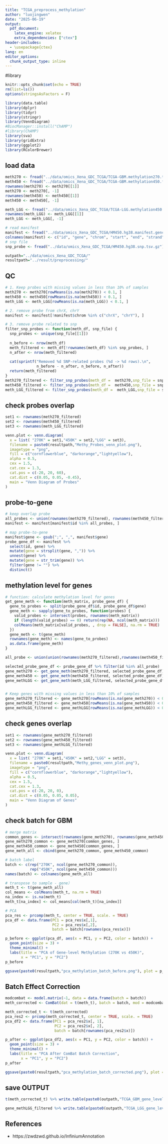 ---
title: "TCGA_preprocess_methylation"
author: "luojingwen"
date: "2025-06-19"
output:
  pdf_document:
    latex_engine: xelatex
    extra_dependencies: ["ctex"]
header-includes:
  - \usepackage{ctex}
lang: en
editor_options: 
  chunk_output_type: inline
---

#library
```{r setup, include=FALSE}
knitr::opts_chunk$set(echo = TRUE)
rm(list=ls())
options(stringsAsFactors = F)

library(data.table)
library(dplyr)
library(tidyr)
library(stringr)
library(VennDiagram)
#BiocManager::install("ChAMP")
#library(ChAMP)
library(sva)
library(gridExtra)
library(ggplot2)
library(RColorBrewer)

```

## load data
```{r}
meth270 <- fread("../data/omics_Xena_GDC_TCGA/TCGA-GBM.methylation270.tsv.gz") %>% as.data.frame()
meth450 <- fread("../data/omics_Xena_GDC_TCGA/TCGA-GBM.methylation450.filtered.tsv.gz") %>% as.data.frame()
rownames(meth270) <- meth270[[1]]
meth270 <- meth270[, -1]
rownames(meth450) <- meth450[[1]]
meth450 <- meth450[, -1]

meth_LGG <- fread("../data/omics_Xena_GDC_TCGA/TCGA-LGG.methylation450.filtered.tsv.gz") %>% as.data.frame()
rownames(meth_LGG) <- meth_LGG[[1]]
meth_LGG <- meth_LGG[, -1]

# read manifest 
manifest <- fread("../data/omics_Xena_GDC_TCGA/HM450.hg38.manifest.gencode.v36.PROBEMAP", header = TRUE, data.table = FALSE)
colnames(manifest) <- c("id", "gene", "chrom", "start", "end", "strand")
# snp file
snp_probe <- fread("../data/omics_Xena_GDC_TCGA/HM450.hg38.snp.tsv.gz") %>% as.data.frame()

outpath="../data/omics_Xena_GDC_TCGA/"
resultpath="../result/preprocessing/"
```


## QC
```{r}
# 1. Keep probes with missing values in less than 10% of samples
meth270 <- meth270[rowMeans(is.na(meth270)) < 0.1, ]
meth450 <- meth450[rowMeans(is.na(meth450)) < 0.1, ]
meth_LGG <- meth_LGG[rowMeans(is.na(meth_LGG)) < 0.1, ]

# 2. remove probe from chrX, chrY
manifest <- manifest[!manifest$chrom %in% c("chrX", "chrY"), ]

# 3. remove probe related to snp
filter_snp_probes <- function(meth_df, snp_file) {
  snp_probes <- unique(snp_file[[1]])
  
  n_before <- nrow(meth_df)
  meth_filtered <- meth_df[!rownames(meth_df) %in% snp_probes, ]
  n_after <- nrow(meth_filtered)
  
  cat(sprintf("Removed %d SNP-related probes (%d -> %d rows).\n",
              n_before - n_after, n_before, n_after))
  return(meth_filtered)
}
meth270_filtered <- filter_snp_probes(meth_df =  meth270,snp_file = snp_probe)
meth450_filtered <- filter_snp_probes(meth_df =  meth450,snp_file = snp_probe)
meth_LGG_filtered <- filter_snp_probes(meth_df =  meth_LGG,snp_file = snp_probe)
```

## check probes overlap
```{r}
set1 <- rownames(meth270_filtered)
set2 <- rownames(meth450_filtered)
set3 <- rownames(meth_LGG_filtered)

venn.plot <- venn.diagram(
  x = list( "270K" = set1,"450K" = set2,"LGG" = set3),
  filename = paste0(resultpath,"Methy_Probes_venn_plot.png"),
  imagetype = "png",
  fill = c("cornflowerblue", "darkorange","lightyellow"),
  alpha = 0.5,
  cex = 1.5,
  cat.cex = 1.3,
  cat.pos = c(-20, 20, 60),
  cat.dist = c(0.05, 0.05, -0.45),
  main = "Venn Diagram of Probes"
)

```

## probe-to-gene
```{r}
# keep overlap probe
all_probes <- union(rownames(meth270_filtered), rownames(meth450_filtered))
manifest <- manifest[manifest$id %in% all_probes, ]

# map probe-to-gene 
manifest$gene <- gsub(";", ",", manifest$gene)
probe_gene_df <- manifest %>%
  select(id, gene) %>%
  mutate(gene = strsplit(gene, ",")) %>%
  unnest(gene) %>%
  mutate(gene = str_trim(gene)) %>%
  filter(gene != "") %>%
  distinct()
```

## methylation level for genes
```{r}
# function: calculate methylation level for genes
get_gene_meth <- function(meth_matrix, probe_gene_df) {
  gene_to_probes <- split(probe_gene_df$id, probe_gene_df$gene)
  gene_meth <- sapply(gene_to_probes, function(probes) {
    valid_probes <- intersect(probes, rownames(meth_matrix))
    if (length(valid_probes) == 0) return(rep(NA, ncol(meth_matrix)))
    colMeans(meth_matrix[valid_probes, , drop = FALSE], na.rm = TRUE)
  })
  gene_meth <- t(gene_meth)
  rownames(gene_meth) <- names(gene_to_probes)
  as.data.frame(gene_meth)
}

all_probe <- union(union(rownames(meth270_filtered),rownames(meth450_filtered)),rownames(meth_LGG_filtered)) %>% unique()

selected_probe_gene_df <- probe_gene_df %>% filter(id %in% all_probe)
gene_meth270 <- get_gene_meth(meth270_filtered, selected_probe_gene_df)
gene_meth450 <- get_gene_meth(meth450_filtered, selected_probe_gene_df)
gene_methLGG <- get_gene_meth(meth_LGG_filtered, selected_probe_gene_df)


# Keep genes with missing values in less than 10% of samples
gene_meth270_filtered <- gene_meth270[rowMeans(is.na(gene_meth270)) < 0.1, ]
gene_meth450_filtered <- gene_meth450[rowMeans(is.na(gene_meth450)) < 0.1, ]
gene_methLGG_filtered <- gene_methLGG[rowMeans(is.na(gene_methLGG)) < 0.1, ]

```

## check genes overlap
```{r}
set1 <- rownames(gene_meth270_filtered)
set2 <- rownames(gene_meth450_filtered)
set3 <- rownames(gene_methLGG_filtered)

venn.plot <- venn.diagram(
  x = list( "270K" = set1,"450K" = set2,"LGG" = set3),
  filename = paste0(resultpath,"Methy_genes_venn_plot.png"),
  imagetype = "png",
  fill = c("cornflowerblue", "darkorange","lightyellow"),
  alpha = 0.5,
  cex = 1.5,
  cat.cex = 1.3,
  cat.pos = c(-20, 20, 0),
  cat.dist = c(0.05, 0.05, 0.05),
  main = "Venn Diagram of Genes"
)

```


## check batch for GBM
```{r}
# merge matrix
common_genes <- intersect(rownames(gene_meth270), rownames(gene_meth450))
gene_meth270_common <- gene_meth270[common_genes, ]
gene_meth450_common <- gene_meth450[common_genes, ]
gene_meth_all <- cbind(gene_meth270_common, gene_meth450_common)

# batch label
batch <- c(rep("270K", ncol(gene_meth270_common)),
           rep("450K", ncol(gene_meth450_common)))
names(batch) <- colnames(gene_meth_all)

# transpose to sample - gene）
meth_t <- t(gene_meth_all)
col_means <- colMeans(meth_t, na.rm = TRUE)
na_index <- is.na(meth_t)
meth_t[na_index] <- col_means[col(meth_t)[na_index]]

# PCA
pca_res <- prcomp(meth_t, center = TRUE, scale. = TRUE)
pca_df <- data.frame(PC1 = pca_res$x[,1],
                     PC2 = pca_res$x[,2],
                     batch = batch[rownames(pca_res$x)])

p_before <- ggplot(pca_df, aes(x = PC1, y = PC2, color = batch)) +
  geom_point(size = 3) +
  theme_minimal() +
  labs(title = "PCA of Gene-level Methylation (270K vs 450K)",
       x = "PC1", y = "PC2")
p_before

ggsave(paste0(resultpath,"pca_methylation_batch_before.png"), plot = p_before, width = 6, height = 5, dpi = 300)
```
## Batch Effect Correction 
```{r}

modcombat <- model.matrix(~1, data = data.frame(batch = batch))
meth_corrected <- ComBat(dat = t(meth_t), batch = batch, mod = modcombat,par.prior = TRUE, prior.plots = FALSE)

meth_corrected_t <- t(meth_corrected)
pca_res2 <- prcomp(meth_corrected_t, center = TRUE, scale. = TRUE)
pca_df2 <- data.frame(PC1 = pca_res2$x[, 1],
                      PC2 = pca_res2$x[, 2],
                      batch = batch[rownames(pca_res2$x)])

p_after <- ggplot(pca_df2, aes(x = PC1, y = PC2, color = batch)) +
  geom_point(size = 3) +
  theme_minimal() +
  labs(title = "PCA After ComBat Batch Correction",
       x = "PC1", y = "PC2")
p_after

ggsave(paste0(resultpath,"pca_methylation_batch_corrected.png"), plot = p_after, width = 6, height = 5, dpi = 300)
```


## save OUTPUT
```{r}
t(meth_corrected_t) %>% write.table(paste0(outpath,"TCGA_GBM_gene_level_methylation.tsv"),sep="\t",col.names = T,row.names =T,quote = F)

gene_methLGG_filtered %>% write.table(paste0(outpath,"TCGA_LGG_gene_level_methylation.tsv"),sep="\t",col.names = T,row.names =T,quote = F)
```

## References

- https://zwdzwd.github.io/InfiniumAnnotation
